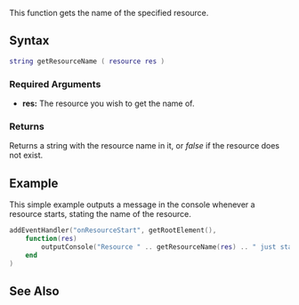 {{Server client function}}

This function gets the name of the specified resource.

==Syntax== 
<syntaxhighlight lang="lua">
string getResourceName ( resource res )
</syntaxhighlight>
{{OOP||[[/resource.md|resource]]:getName|name}}

===Required Arguments=== 
*'''res:''' The resource you wish to get the name of.

===Returns===
Returns a string with the resource name in it, or ''false'' if the resource does not exist.

==Example==
<section class="server" name="Server" show="true">
This simple example outputs a message in the console whenever a resource starts, stating the name of the resource.
<syntaxhighlight lang="lua">
addEventHandler("onResourceStart", getRootElement(),
    function(res)
        outputConsole("Resource " .. getResourceName(res) .. " just started.")
    end
)
</syntaxhighlight>
</section>

==See Also==
{{Resource functions}}